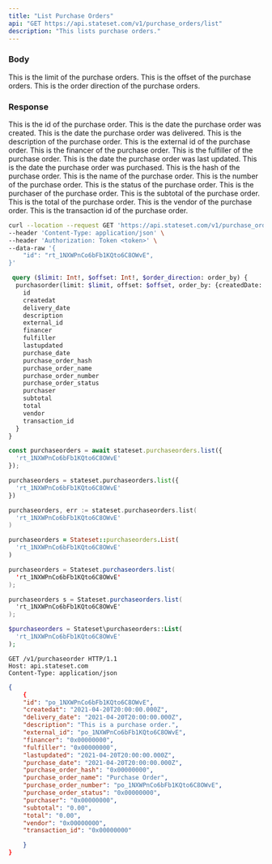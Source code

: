 ```yaml
---
title: "List Purchase Orders"
api: "GET https://api.stateset.com/v1/purchase_orders/list"
description: "This lists purchase orders."
---
```


### Body

<ParamField body="limit" required="true" type="string">
  This is the limit of the purchase orders.
</ParamField>

<ParamField body="offset" required="true" type="string">
  This is the offset of the purchase orders.
</ParamField>

<ParamField body="order_direction" required="true" type="string">
  This is the order direction of the purchase orders.
</ParamField>

### Response

<ResponseField name="id" type="string">
  This is the id of the purchase order.
</ResponseField>

<ResponseField name="createdat" type="string">
  This is the date the purchase order was created.
</ResponseField>

<ResponseField name="delivery_date" type="string">
  This is the date the purchase order was delivered.
</ResponseField>

<ResponseField name="description" type="string">
  This is the description of the purchase order.
</ResponseField>

<ResponseField name="external_id" type="string">
  This is the external id of the purchase order.
</ResponseField>

<ResponseField name="financer" type="string">
  This is the financer of the purchase order.
</ResponseField>

<ResponseField name="fulfiller" type="string">
  This is the fulfiller of the purchase order.
</ResponseField>

<ResponseField name="lastupdated" type="string">
  This is the date the purchase order was last updated.
</ResponseField>

<ResponseField name="purchase_date" type="string">
  This is the date the purchase order was purchased.
</ResponseField>

<ResponseField name="purchase_order_hash" type="string">
  This is the hash of the purchase order.
</ResponseField>

<ResponseField name="purchase_order_name" type="string">
  This is the name of the purchase order.
</ResponseField>

<ResponseField name="purchase_order_number" type="string">
  This is the number of the purchase order.
</ResponseField>

<ResponseField name="purchase_order_status" type="string">
  This is the status of the purchase order.
</ResponseField>

<ResponseField name="purchaser" type="string">
  This is the purchaser of the purchase order.
</ResponseField>

<ResponseField name="subtotal" type="string">
  This is the subtotal of the purchase order.
</ResponseField>

<ResponseField name="total" type="string">
  This is the total of the purchase order.
</ResponseField>

<ResponseField name="vendor" type="string">
  This is the vendor of the purchase order.
</ResponseField>

<ResponseField name="transaction_id" type="string">
  This is the transaction id of the purchase order.
</ResponseField>

<RequestExample>

```bash cURL
curl --location --request GET 'https://api.stateset.com/v1/purchase_order/list' \
--header 'Content-Type: application/json' \
--header 'Authorization: Token <token>' \
--data-raw '{
    "id": "rt_1NXWPnCo6bFb1KQto6C8OWvE",
}'
```

```graphQL GraphQL
 query ($limit: Int!, $offset: Int!, $order_direction: order_by) {
  purchasorder(limit: $limit, offset: $offset, order_by: {createdDate: $order_direction}) {
    id
    createdat
    delivery_date
    description
    external_id
    financer
    fulfiller
    lastupdated
    purchase_date
    purchase_order_hash
    purchase_order_name
    purchase_order_number
    purchase_order_status
    purchaser
    subtotal
    total
    vendor
    transaction_id
  }
}
```

```js Node.js
const purchaseorders = await stateset.purchaseorders.list({
  'rt_1NXWPnCo6bFb1KQto6C8OWvE'
});
```
```py Python
purchaseorders = stateset.purchaseorders.list({
  'rt_1NXWPnCo6bFb1KQto6C8OWvE'
})
```
```go Golang 
purchaseorders, err := stateset.purchaseorders.list(
  'rt_1NXWPnCo6bFb1KQto6C8OWvE'
)
```
```ruby Ruby
purchaseorders = Stateset::purchaseorders.List(
  'rt_1NXWPnCo6bFb1KQto6C8OWvE'
)
```
```java Java
purchaseorders = Stateset.purchaseorders.list(
  'rt_1NXWPnCo6bFb1KQto6C8OWvE'
);
```
```csharp C#
purchaseorders s = Stateset.purchaseorders.list(
  'rt_1NXWPnCo6bFb1KQto6C8OWvE'
);
```
```php PHP
$purchaseorders = Stateset\purchaseorders::List(
  'rt_1NXWPnCo6bFb1KQto6C8OWvE'
);
```

```http HTTP
GET /v1/purchaseorder HTTP/1.1
Host: api.stateset.com
Content-Type: application/json
```

</RequestExample>

<ResponseExample>

```json Response
{
    {
    "id": "po_1NXWPnCo6bFb1KQto6C8OWvE",
    "createdat": "2021-04-20T20:00:00.000Z",
    "delivery_date": "2021-04-20T20:00:00.000Z",
    "description": "This is a purchase order.",
    "external_id": "po_1NXWPnCo6bFb1KQto6C8OWvE",
    "financer": "0x00000000",
    "fulfiller": "0x00000000",
    "lastupdated": "2021-04-20T20:00:00.000Z",
    "purchase_date": "2021-04-20T20:00:00.000Z",
    "purchase_order_hash": "0x00000000",
    "purchase_order_name": "Purchase Order",
    "purchase_order_number": "po_1NXWPnCo6bFb1KQto6C8OWvE",
    "purchase_order_status": "0x00000000",
    "purchaser": "0x00000000",
    "subtotal": "0.00",
    "total": "0.00",
    "vendor": "0x00000000",
    "transaction_id": "0x00000000"

    }
}   
```

</ResponseExample>